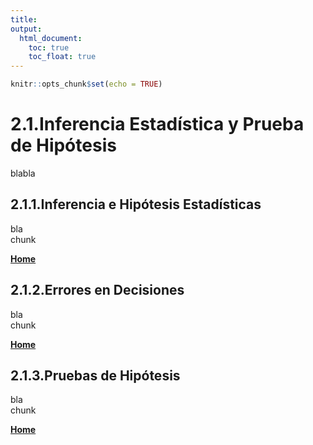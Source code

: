 ```yaml
---
title:
output:
  html_document:
    toc: true
    toc_float: true
---
```


```r
knitr::opts_chunk$set(echo = TRUE)
```

# 2.1.Inferencia Estadística y Prueba de Hipótesis

blabla

## 2.1.1.Inferencia e Hipótesis Estadísticas

bla  
chunk 

[  __Home__](https://dsfernandez.github.io/bioestadisticas/index.html)

## 2.1.2.Errores en Decisiones

bla  
chunk  

[  __Home__](https://dsfernandez.github.io/bioestadisticas/index.html)

## 2.1.3.Pruebas de Hipótesis

bla  
chunk  

[  __Home__](https://dsfernandez.github.io/bioestadisticas/index.html)

